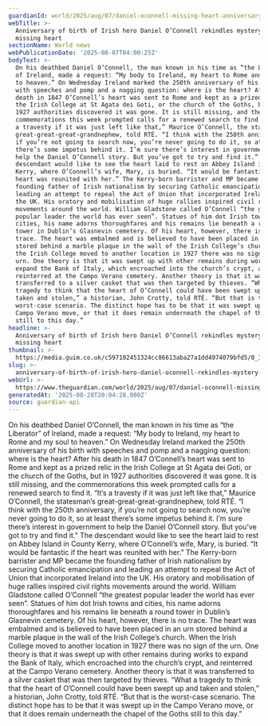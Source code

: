 ```yaml
---
guardianId: world/2025/aug/07/daniel-oconnell-missing-heart-anniversary-search-ireland
webTitle: >-
  Anniversary of birth of Irish hero Daniel O’Connell rekindles mystery of
  missing heart
sectionName: World news
webPublicationDate: '2025-08-07T04:00:25Z'
bodyText: >-
  On his deathbed Daniel O’Connell, the man known in his time as “the Liberator”
  of Ireland, made a request: “My body to Ireland, my heart to Rome and my soul
  to heaven.” On Wednesday Ireland marked the 250th anniversary of his birth
  with speeches and pomp and a nagging question: where is the heart? After his
  death in 1847 O’Connell’s heart was sent to Rome and kept as a prized relic in
  the Irish College at St Agata dei Goti, or the church of the Goths, but in
  1927 authorities discovered it was gone. It is still missing, and the
  commemorations this week prompted calls for a renewed search to find it. “It’s
  a travesty if it was just left like that,” Maurice O’Connell, the statesman’s
  great-great-great-grandnephew, told RTÉ. “I think with the 250th anniversary,
  if you’re not going to search now, you’re never going to do it, so at least
  there’s some impetus behind it. I’m sure there’s interest in government to
  help the Daniel O’Connell story. But you’ve got to try and find it.” The
  descendant would like to see the heart laid to rest on Abbey Island in County
  Kerry, where O’Connell’s wife, Mary, is buried. “It would be fantastic if the
  heart was reunited with her.” The Kerry-born barrister and MP became the
  founding father of Irish nationalism by securing Catholic emancipation and
  leading an attempt to repeal the Act of Union that incorporated Ireland into
  the UK. His oratory and mobilisation of huge rallies inspired civil rights
  movements around the world. William Gladstone called O’Connell “the greatest
  popular leader the world has ever seen”. Statues of him dot Irish towns and
  cities, his name adorns thoroughfares and his remains lie beneath a round
  tower in Dublin’s Glasnevin cemetery. Of his heart, however, there is no
  trace. The heart was embalmed and is believed to have been placed in an urn
  stored behind a marble plaque in the wall of the Irish College’s church. When
  the Irish College moved to another location in 1927 there was no sign of the
  urn. One theory is that it was swept up with other remains during works to
  expand the Bank of Italy, which encroached into the church’s crypt, and
  reinterred at the Campo Verano cemetery. Another theory is that it was
  transferred to a silver casket that was then targeted by thieves. “What a
  tragedy to think that the heart of O’Connell could have been swept up and
  taken and stolen,” a historian, John Crotty, told RTÉ. “But that is the
  worst-case scenario. The distinct hope has to be that it was swept up in the
  Campo Verano move, or that it does remain underneath the chapel of the Goths
  still to this day.”
headline: >-
  Anniversary of birth of Irish hero Daniel O’Connell rekindles mystery of
  missing heart
thumbnail: >-
  https://media.guim.co.uk/c597102451324cc86613aba27a1dd4974079bfd5/0_198_3520_2815/500.jpg
slug: >-
  anniversary-of-birth-of-irish-hero-daniel-oconnell-rekindles-mystery-of-missing-heart
webUrl: >-
  https://www.theguardian.com/world/2025/aug/07/daniel-oconnell-missing-heart-anniversary-search-ireland
generatedAt: '2025-08-28T20:04:28.000Z'
source: guardian-api
---
```

On his deathbed Daniel O’Connell, the man known in his time as “the Liberator” of Ireland, made a request: “My body to Ireland, my heart to Rome and my soul to heaven.” On Wednesday Ireland marked the 250th anniversary of his birth with speeches and pomp and a nagging question: where is the heart? After his death in 1847 O’Connell’s heart was sent to Rome and kept as a prized relic in the Irish College at St Agata dei Goti, or the church of the Goths, but in 1927 authorities discovered it was gone. It is still missing, and the commemorations this week prompted calls for a renewed search to find it. “It’s a travesty if it was just left like that,” Maurice O’Connell, the statesman’s great-great-great-grandnephew, told RTÉ. “I think with the 250th anniversary, if you’re not going to search now, you’re never going to do it, so at least there’s some impetus behind it. I’m sure there’s interest in government to help the Daniel O’Connell story. But you’ve got to try and find it.” The descendant would like to see the heart laid to rest on Abbey Island in County Kerry, where O’Connell’s wife, Mary, is buried. “It would be fantastic if the heart was reunited with her.” The Kerry-born barrister and MP became the founding father of Irish nationalism by securing Catholic emancipation and leading an attempt to repeal the Act of Union that incorporated Ireland into the UK. His oratory and mobilisation of huge rallies inspired civil rights movements around the world. William Gladstone called O’Connell “the greatest popular leader the world has ever seen”. Statues of him dot Irish towns and cities, his name adorns thoroughfares and his remains lie beneath a round tower in Dublin’s Glasnevin cemetery. Of his heart, however, there is no trace. The heart was embalmed and is believed to have been placed in an urn stored behind a marble plaque in the wall of the Irish College’s church. When the Irish College moved to another location in 1927 there was no sign of the urn. One theory is that it was swept up with other remains during works to expand the Bank of Italy, which encroached into the church’s crypt, and reinterred at the Campo Verano cemetery. Another theory is that it was transferred to a silver casket that was then targeted by thieves. “What a tragedy to think that the heart of O’Connell could have been swept up and taken and stolen,” a historian, John Crotty, told RTÉ. “But that is the worst-case scenario. The distinct hope has to be that it was swept up in the Campo Verano move, or that it does remain underneath the chapel of the Goths still to this day.”
